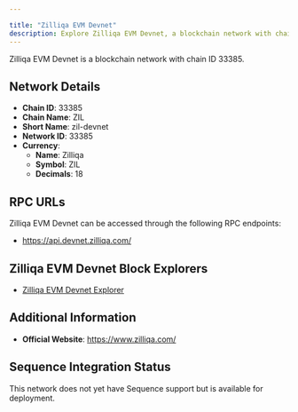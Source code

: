 ```yaml
---

title: "Zilliqa EVM Devnet"
description: Explore Zilliqa EVM Devnet, a blockchain network with chain ID 33385. Learn about its native currency, Zilliqa, and how to interact with the network.
---
```




Zilliqa EVM Devnet is a blockchain network with chain ID 33385.

## Network Details

- **Chain ID**: 33385
- **Chain Name**: ZIL
- **Short Name**: zil-devnet
- **Network ID**: 33385
- **Currency**: 
  - **Name**: Zilliqa
  - **Symbol**: ZIL
  - **Decimals**: 18

## RPC URLs

Zilliqa EVM Devnet can be accessed through the following RPC endpoints:

- https://api.devnet.zilliqa.com/

## Zilliqa EVM Devnet Block Explorers

- [Zilliqa EVM Devnet Explorer](https://otterscan.devnet.zilliqa.com)

## Additional Information

- **Official Website**: https://www.zilliqa.com/

## Sequence Integration Status

This network does not yet have Sequence support but is available for deployment.
